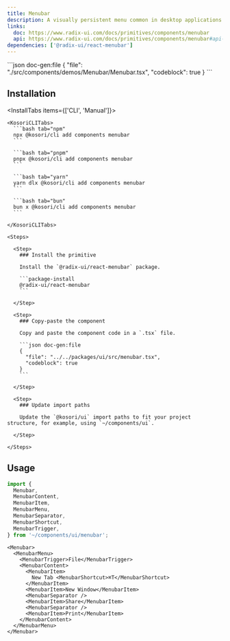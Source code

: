 ```yaml
---
title: Menubar
description: A visually persistent menu common in desktop applications that provides quick access to a consistent set of commands.
links:
  doc: https://www.radix-ui.com/docs/primitives/components/menubar
  api: https://www.radix-ui.com/docs/primitives/components/menubar#api-reference
dependencies: ['@radix-ui/react-menubar']
---
```


<ComponentPreview name='menubar'>
```json doc-gen:file
{
  "file": "./src/components/demos/Menubar/Menubar.tsx",
  "codeblock": true
}
```
</ComponentPreview>

## Installation

<InstallTabs items={['CLI', 'Manual']}>

  <Tab value='CLI'>
  
    <KosoriCLITabs>
      ```bash tab="npm"
      npx @kosori/cli add components menubar
      ```

      ```bash tab="pnpm"
      pnpx @kosori/cli add components menubar
      ```

      ```bash tab="yarn"
      yarn dlx @kosori/cli add components menubar
      ```

      ```bash tab="bun"
      bun x @kosori/cli add components menubar
      ```

    </KosoriCLITabs>

  </Tab>

  <Tab value='Manual'>

    <Steps>

      <Step>
        ### Install the primitive

        Install the `@radix-ui/react-menubar` package.

        ```package-install
        @radix-ui/react-menubar
        ```

      </Step>

      <Step>
        ### Copy-paste the component

        Copy and paste the component code in a `.tsx` file.

        ```json doc-gen:file
        {
          "file": "../../packages/ui/src/menubar.tsx",
          "codeblock": true
        }
        ```

      </Step>

      <Step>
        ### Update import paths

        Update the `@kosori/ui` import paths to fit your project structure, for example, using `~/components/ui`.

      </Step>

    </Steps>

  </Tab>

</InstallTabs>

## Usage

```ts
import {
  Menubar,
  MenubarContent,
  MenubarItem,
  MenubarMenu,
  MenubarSeparator,
  MenubarShortcut,
  MenubarTrigger,
} from '~/components/ui/menubar';
```

```tsx
<Menubar>
  <MenubarMenu>
    <MenubarTrigger>File</MenubarTrigger>
    <MenubarContent>
      <MenubarItem>
        New Tab <MenubarShortcut>⌘T</MenubarShortcut>
      </MenubarItem>
      <MenubarItem>New Window</MenubarItem>
      <MenubarSeparator />
      <MenubarItem>Share</MenubarItem>
      <MenubarSeparator />
      <MenubarItem>Print</MenubarItem>
    </MenubarContent>
  </MenubarMenu>
</Menubar>
```
